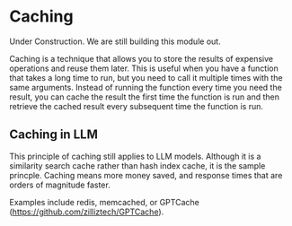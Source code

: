 
# Caching

<Callout type="warning" emoji="🏗️">
    Under Construction. We are still building this module out.
</Callout>

Caching is a technique that allows you to store the results of expensive operations and reuse them later. This is useful when you have a function that takes a long time to run, but you need to call it multiple times with the same arguments. Instead of running the function every time you need the result, you can cache the result the first time the function is run and then retrieve the cached result every subsequent time the function is run.

## Caching in LLM
This principle of caching still applies to LLM models. Although it is a similarity search cache rather than hash index cache, it is the sample princple. Caching means more money saved, and response times that are orders of magnitude faster.

Examples include redis, memcached, or GPTCache (https://github.com/zilliztech/GPTCache).
